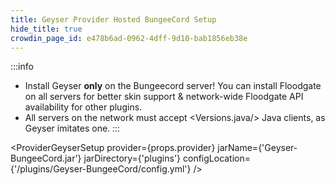 ```yaml
---
title: Geyser Provider Hosted BungeeCord Setup
hide_title: true
crowdin_page_id: e478b6ad-0962-4dff-9d10-bab1856eb38e
---
```



:::info
- Install Geyser **only** on the Bungeecord server! You can install Floodgate on all servers for better skin support &
network-wide Floodgate API availability for other plugins.
- All servers on the network must accept <Versions.java/> Java clients, as Geyser imitates one.
:::

<ProviderGeyserSetup 
    provider={props.provider} 
    jarName={'Geyser-BungeeCord.jar'}
    jarDirectory={'plugins'}
    configLocation={'/plugins/Geyser-BungeeCord/config.yml'}
/>
